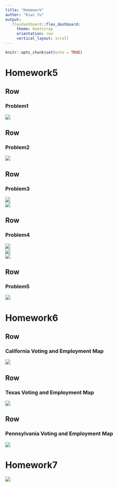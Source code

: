 ```yaml
---
title: "Homework"
author: "Kiwi Yu"
output:
   flexdashboard::flex_dashboard:
     theme: bootstrap
     orientation: row
     vertical_layout: scroll
---
```

```r
knitr::opts_chunk$set(echo = TRUE)
```

Homework5
==================

Row
-------------------------------------
### Problem1

<img src="https://github.com/ikiwisline/ANLY-503_Portfolio/blob/main/plot/5.1.png?raw=true">

Row
-------------------------------------
### Problem2

<img src="https://github.com/ikiwisline/ANLY-503_Portfolio/blob/main/plot/5.2.png?raw=true">

Row
-------------------------------------
### Problem3

<img src="https://github.com/ikiwisline/ANLY-503_Portfolio/blob/main/plot/5.31.png?raw=true">
<br>
<img src="https://github.com/ikiwisline/ANLY-503_Portfolio/blob/main/plot/5.32.png?raw=true">

Row
-------------------------------------
### Problem4

<img src="https://github.com/ikiwisline/ANLY-503_Portfolio/blob/main/plot/5.41.png?raw=true">
<br>
<img src="https://github.com/ikiwisline/ANLY-503_Portfolio/blob/main/plot/5.42.png?raw=true">
<br>
<img src="https://github.com/ikiwisline/ANLY-503_Portfolio/blob/main/plot/5.43.png?raw=true">

Row
-------------------------------------
### Problem5

<img src="https://github.com/ikiwisline/ANLY-503_Portfolio/blob/main/plot/5.5.png?raw=true">






Homework6
==================

Row
-------------------------------------
### California Voting and Employment Map
<img src="https://github.com/ikiwisline/ANLY-503_Portfolio/blob/main/plot/H6.1.png?raw=true">


Row
-------------------------------------
### Texas Voting and Employment Map
<img src="https://github.com/ikiwisline/ANLY-503_Portfolio/blob/main/plot/H6.2.png?raw=true">


Row
-------------------------------------
### Pennsylvania Voting and Employment Map
<img src="https://github.com/ikiwisline/ANLY-503_Portfolio/blob/main/plot/H6.3.png?raw=true">









Homework7
==================
<img src="https://github.com/ikiwisline/ANLY-503_Portfolio/blob/main/plot/h7.png?raw=true">




